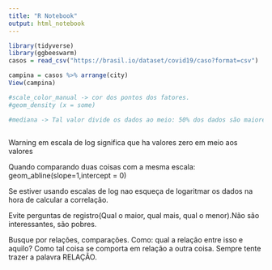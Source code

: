 ```yaml
---
title: "R Notebook"
output: html_notebook
---
```




```r

library(tidyverse)
library(ggbeeswarm)
casos = read_csv("https://brasil.io/dataset/covid19/caso?format=csv")

```


```r

campina = casos %>% arrange(city)
View(campina)

#scale_color_manual -> cor dos pontos dos fatores.
#geom_density (x = some) 

#mediana -> Tal valor divide os dados ao meio: 50% dos dados são maiores que a mediana e 50% dos dados são menores que a mediana



```

Warning em escala de log significa que ha valores zero em meio aos valores

Quando comparando duas coisas com a mesma escala: geom_abline(slope=1,intercept = 0)

Se estiver usando escalas de log nao esqueça de logaritmar os dados na hora de calcular a correlação.

Evite perguntas de registro(Qual o maior, qual mais, qual o menor).Não são interessantes, são pobres.

Busque por relações, comparações. Como: qual a relação entre isso e aquilo? Como tal coisa se comporta em relação a outra coisa. Sempre tente trazer a palavra RELAÇÃO.

